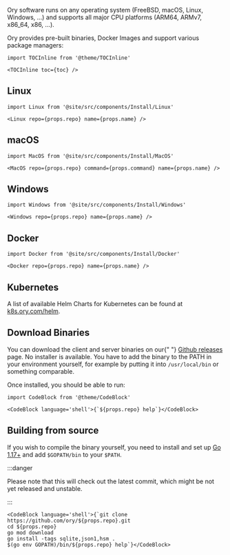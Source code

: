 Ory software runs on any operating system (FreeBSD, macOS, Linux, Windows, ...) and supports all major CPU platforms (ARM64,
ARMv7, x86_64, x86, ...).

Ory provides pre-built binaries, Docker Images and support various package managers:

```mdx-code-block
import TOCInline from '@theme/TOCInline'

<TOCInline toc={toc} />
```

## Linux

```mdx-code-block
import Linux from '@site/src/components/Install/Linux'

<Linux repo={props.repo} name={props.name} />
```

## macOS

```mdx-code-block
import MacOS from '@site/src/components/Install/MacOS'

<MacOS repo={props.repo} command={props.command} name={props.name} />
```

## Windows

```mdx-code-block
import Windows from '@site/src/components/Install/Windows'

<Windows repo={props.repo} name={props.name} />
```

## Docker

```mdx-code-block
import Docker from '@site/src/components/Install/Docker'

<Docker repo={props.repo} name={props.name} />
```

## Kubernetes

A list of available Helm Charts for Kubernetes can be found at [k8s.ory.com/helm](https://k8s.ory.com/helm/).

## Download Binaries

<p>
  You can download the client and server binaries on our{" "}
  <a href={`https://github.com/ory/${props.repo}/releases`}>Github releases</a> page. No installer is available. You have to add
  the binary to the PATH in your environment yourself, for example by putting it into
  <code>/usr/local/bin</code> or something comparable.
</p>

Once installed, you should be able to run:

```mdx-code-block
import CodeBlock from '@theme/CodeBlock'

<CodeBlock language='shell'>{`${props.repo} help`}</CodeBlock>
```

## Building from source

If you wish to compile the binary yourself, you need to install and set up [Go 1.17+](https://golang.org/) and add `$GOPATH/bin`
to your `$PATH`.

:::danger

Please note that this will check out the latest commit, which might be not yet released and unstable.

:::

```mdx-code-block
<CodeBlock language='shell'>{`git clone https://github.com/ory/${props.repo}.git
cd ${props.repo}
go mod download
go install -tags sqlite,json1,hsm .
$(go env GOPATH)/bin/${props.repo} help`}</CodeBlock>
```
